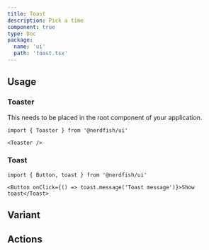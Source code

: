 ```yaml
---
title: Toast
description: Pick a time
component: true
type: Doc
package:
  name: 'ui'
  path: 'toast.tsx'
---
```


<ComponentExample src="/src/components/examples/toast/demo.tsx">
	<ToastDemo />
</ComponentExample>

## Usage

### Toaster

This needs to be placed in the root component of your application.

```tsx
import { Toaster } from '@nerdfish/ui'
```

```tsx
<Toaster />
```

### Toast

```tsx
import { Button, toast } from '@nerdfish/ui'
```

```tsx
<Button onClick={() => toast.message('Toast message')}>Show toast</Toast>
```

## Variant

<ComponentExample src="/src/components/examples/toast/variant.tsx">
	<ToastVariant />
</ComponentExample>

## Actions

<ComponentExample src="/src/components/examples/toast/action.tsx">
	<ToastAction />
</ComponentExample>
